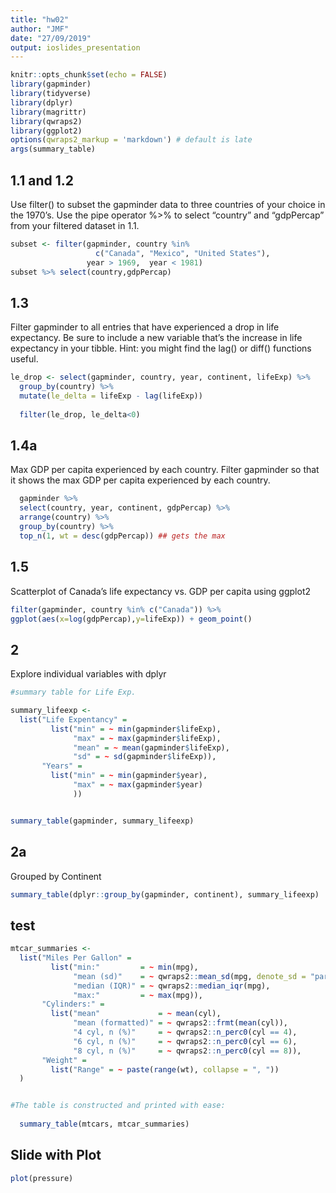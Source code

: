 ```yaml
---
title: "hw02"
author: "JMF"
date: "27/09/2019"
output: ioslides_presentation
---
```


```r
knitr::opts_chunk$set(echo = FALSE)
library(gapminder)
library(tidyverse)
library(dplyr)
library(magrittr)
library(qwraps2)
library(ggplot2)
options(qwraps2_markup = 'markdown') # default is late
args(summary_table)
```

## 1.1 and 1.2
Use filter() to subset the gapminder data to three countries of your choice in the 1970’s.
Use the pipe operator %>% to select “country” and “gdpPercap” from your filtered dataset in 1.1.
```r
subset <- filter(gapminder, country %in% 
                   c("Canada", "Mexico", "United States"), 
                 year > 1969,  year < 1981)
subset %>% select(country,gdpPercap)
```
## 1.3 
Filter gapminder to all entries that have experienced a drop in life expectancy. Be sure to include a new variable that’s the increase in life expectancy in your tibble. Hint: you might find the lag() or diff() functions useful.

```r
le_drop <- select(gapminder, country, year, continent, lifeExp) %>%
  group_by(country) %>%
  mutate(le_delta = lifeExp - lag(lifeExp))
  
  filter(le_drop, le_delta<0)
```

## 1.4a 
Max GDP per capita experienced by each country.
Filter gapminder so that it shows the max GDP per capita experienced by each country.
```r
  gapminder %>%
  select(country, year, continent, gdpPercap) %>%
  arrange(country) %>%
  group_by(country) %>%
  top_n(1, wt = desc(gdpPercap)) ## gets the max

```

## 1.5 
Scatterplot of Canada’s life expectancy vs. GDP per capita using ggplot2

```r
filter(gapminder, country %in% c("Canada")) %>%
ggplot(aes(x=log(gdpPercap),y=lifeExp)) + geom_point() 
```

## 2 
Explore individual variables with dplyr

```r
#summary table for Life Exp.

summary_lifeexp <-
  list("Life Expentancy" =
         list("min" = ~ min(gapminder$lifeExp),
              "max" = ~ max(gapminder$lifeExp),
              "mean" = ~ mean(gapminder$lifeExp),
              "sd" = ~ sd(gapminder$lifeExp)),
       "Years" = 
         list("min" = ~ min(gapminder$year),
              "max" = ~ max(gapminder$year)
              ))


summary_table(gapminder, summary_lifeexp)

```

## 2a

Grouped by Continent
```r

summary_table(dplyr::group_by(gapminder, continent), summary_lifeexp)

```

## test
```r
mtcar_summaries <-
  list("Miles Per Gallon" =
         list("min:"         = ~ min(mpg),
              "mean (sd)"    = ~ qwraps2::mean_sd(mpg, denote_sd = "paren"),
              "median (IQR)" = ~ qwraps2::median_iqr(mpg),
              "max:"         = ~ max(mpg)),
       "Cylinders:" = 
         list("mean"             = ~ mean(cyl),
              "mean (formatted)" = ~ qwraps2::frmt(mean(cyl)),
              "4 cyl, n (%)"     = ~ qwraps2::n_perc0(cyl == 4),
              "6 cyl, n (%)"     = ~ qwraps2::n_perc0(cyl == 6),
              "8 cyl, n (%)"     = ~ qwraps2::n_perc0(cyl == 8)),
       "Weight" =
         list("Range" = ~ paste(range(wt), collapse = ", "))
  )


#The table is constructed and printed with ease:
  
  summary_table(mtcars, mtcar_summaries)

```
## Slide with Plot

```r
plot(pressure)
```

